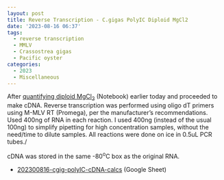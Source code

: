 ```yaml
---
layout: post
title: Reverse Transcription - C.gigas PolyIC Diploid MgCl2
date: '2023-08-16 06:37'
tags: 
  - reverse transcription
  - MMLV
  - Crassostrea gigas
  - Pacific oyster
categories: 
  - 2023
  - Miscellaneous
---
```

After [quantifying diploid MgCl<sub>2</sub>](https://robertslab.github.io/sams-notebook/posts/2023/2023-08-16-RNA-Quantification---C.gigas-PolyIC-Diploid-MgCl2/) (Notebook) earlier today and proceeded to make cDNA. Reverse transcription was performed using oligo dT primers using M-MLV RT (Promega), per the manufacturer's recommendations. Used 400ng of RNA in each reaction. I used 400ng (instead of the usual 100ng) to simplify pipetting for high concentration samples, without the need/time to dilute samples. All reactions were done on ice in 0.5uL PCR tubes./

cDNA was stored in the same -80<sup>o</sup>C box as the original RNA.

- [202300816-cgig-polyIC-cDNA-calcs](https://docs.google.com/spreadsheets/d/15PVvlGGn4xLsmH6uERtCHugk4R9EDMVyMk_VHR109LM/edit?usp=sharing) (Google Sheet)
